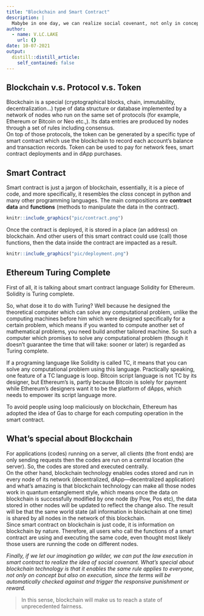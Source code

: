 ```yaml
---
title: "Blockchain and Smart Contract"
description: |
  Mabybe in one day, we can realize social covenant, not only in concept but also in execution, to reach a state of unprecedented fairness in human history.
author:
  - name: V.LC.LAKE
    url: {}
date: 10-07-2021
output:
  distill::distill_article:
    self_contained: false
---
```

## Blockchain v.s. Protocol v.s. Token  

Blockchain is a special (cryptographical blocks, chain, immutability, decentralization…) type of data structure or database implemented by a network of nodes who run on the same set of protocols (for example, Ethereum or Bitcoin or Neo etc.,). Its data entries are produced by nodes through a set of rules including consensus.    
On top of those protocols, the token can be generated by a specific type of smart contract which use the blockchain to record each account’s balance and transaction records. Token can be used to pay for network fees, smart contract deployments and in dApp purchases.   

## Smart Contract  

Smart contract is just a jargon of blockchain, essentially, it is a piece of code, and more specifically, it resembles the *class * concept in python and many other programming languages. The main compositions are **contract data** and **functions** (methods to manipulate the data in the contract).  

```r
knitr::include_graphics("pic/contract.png")
```

Once the contract is deployed, it is stored in a place (an address) on blockchain. And other users of this smart contract could use (call) those functions, then the data inside the contract are impacted as a result.     

```r
knitr::include_graphics("pic/deployment.png")

```

## Ethereum Turing Complete   
First of all, it is talking about smart contract language Solidity for Ethereum. Solidity is Turing complete.    

So, what dose it to do with Turing? Well because he designed the theoretical computer which can solve any computational problem, unlike the computing machines before him which were designed specifically for a certain problem, which means if you wanted to compute another set of mathematical problems, you need build another tailored machine. So such a computer which promises to solve any computational problem (though it doesn’t guarantee the time that will take: sooner or later) is regarded as Turing complete.    
 
If a programing language like Solidity is called TC, it means that you can solve any computational problem using this language. Practically speaking, one feature of a TC language is loop. Bitcoin script language is not TC by its designer, but Ethereum’s is, partly because Bitcoin is solely for payment while Ethereum’s designers want it to be the platform of dApps, which needs to empower its script language more.    

To avoid people using loop maliciously on blockchain, Ethereum has adopted the idea of Gas to charge for each computing operation in the smart contract. 


## What’s special about Blockchain

For applications (codes) running on a server, all clients (the front ends) are only sending requests then the codes are run on a central location (the server). So, the codes are stored and executed centrally.    
On the other hand, blockchain technology enables codes stored and run in every node of its network (decentralized, dApp—decentralized application) and what’s amazing is that blockchain technology can make all those nodes work in quantum entanglement style, which means once the data on blockchain is successfully modified by one node (by Pow, Pos etc), the data stored in other nodes will be updated to reflect the change also. The result will be that the same world state (all information in blockchain at one time) is shared by all nodes in the network of this blockchain.      
Since smart contract on blockchain is just code, it is information on blockchain by nature. Therefore, all users who call the functions of a smart contract are using and executing the same code, even thought most likely those users are running the code on different nodes.   

*Finally, if we let our imagination go wilder, we can put the law execution in smart contract to realize the idea of social covenant. What’s special about blockchain technology is that it enables the same rule applies to everyone, not only on concept but also on execution, since the terms will be automatically checked against and trigger the responsive punishment or reward.*     

> In this sense, blockchain will make us to reach a state of unprecedented fairness.    



